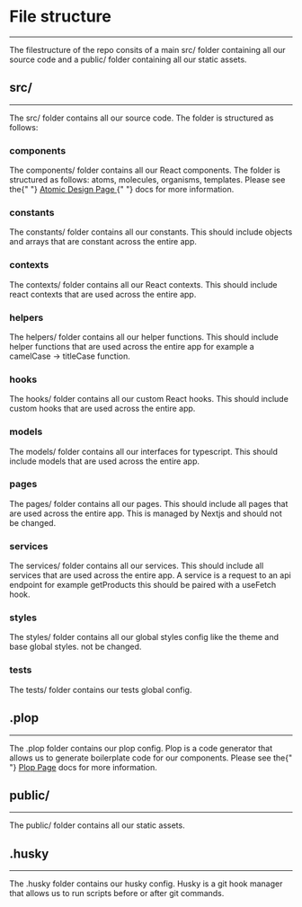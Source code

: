 
<Meta title="Technology/2. File Structure" />

<Story name="default">
  <h1>File structure</h1>
  <hr />
  <p>
    The filestructure of the repo consits of a main src/ folder containing all
    our source code and a public/ folder containing all our static assets.
  </p>
  <h2>src/</h2>
  <hr />
  <p>
    The src/ folder contains all our source code. The folder is structured as
    follows:
  </p>
  <h3>components</h3>
  <p>
    The components/ folder contains all our React components. The folder is
    structured as follows: atoms, molecules, organisms, templates. Please see
    the{" "}
    <a href="/?path=/docs/styleguide-3-atomic-design--default-story">
      Atomic Design Page
    </a>{" "}
    docs for more information.
  </p>
  <h3>constants</h3>
  <p>
    The constants/ folder contains all our constants. This should include
    objects and arrays that are constant across the entire app.
  </p>
  <h3>contexts</h3>
  <p>
    The contexts/ folder contains all our React contexts. This should include
    react contexts that are used across the entire app.
  </p>
  <h3>helpers</h3>
  <p>
    The helpers/ folder contains all our helper functions. This should include
    helper functions that are used across the entire app for example a camelCase
    -> titleCase function.
  </p>
  <h3>hooks</h3>
  <p>
    The hooks/ folder contains all our custom React hooks. This should include
    custom hooks that are used across the entire app.
  </p>
  <h3>models</h3>
  <p>
    The models/ folder contains all our interfaces for typescript. This should
    include models that are used across the entire app.
  </p>
  <h3>pages</h3>
  <p>
    The pages/ folder contains all our pages. This should include all pages that
    are used across the entire app. This is managed by Nextjs and should not be
    changed.
  </p>
  <h3>services</h3>
  <p>
    The services/ folder contains all our services. This should include all
    services that are used across the entire app. A service is a request to an
    api endpoint for example getProducts this should be paired with a useFetch
    hook.
  </p>
  <h3>styles</h3>
  <p>
    The styles/ folder contains all our global styles config like the theme and
    base global styles. not be changed.
  </p>
  <h3>tests</h3>
  <p>The tests/ folder contains our tests global config.</p>
  <h2>.plop</h2>
  <hr />
  <p>
    The .plop folder contains our plop config. Plop is a code generator that
    allows us to generate boilerplate code for our components. Please see the{" "}
    <a href="/?path=/docs/styleguide-4-plop--default-story">Plop Page</a> docs
    for more information.
  </p>
  <h2>public/</h2>
  <hr />
  <p>The public/ folder contains all our static assets.</p>
  <h2>.husky</h2>
  <hr />
  <p>
    The .husky folder contains our husky config. Husky is a git hook manager
    that allows us to run scripts before or after git commands.
  </p>
</Story>

